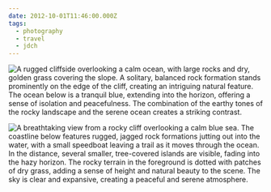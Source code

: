 ```yaml
---
date: 2012-10-01T11:46:00.000Z
tags:
  - photography
  - travel
  - jdch
---
```

![A rugged cliffside overlooking a calm ocean, with large rocks and dry, golden grass covering the slope. A solitary, balanced rock formation stands prominently on the edge of the cliff, creating an intriguing natural feature. The ocean below is a tranquil blue, extending into the horizon, offering a sense of isolation and peacefulness. The combination of the earthy tones of the rocky landscape and the serene ocean creates a striking contrast.](../../assets/photos/20121001-IMG_2789.jpg)

![A breathtaking view from a rocky cliff overlooking a calm blue sea. The coastline below features rugged, jagged rock formations jutting out into the water, with a small speedboat leaving a trail as it moves through the ocean. In the distance, several smaller, tree-covered islands are visible, fading into the hazy horizon. The rocky terrain in the foreground is dotted with patches of dry grass, adding a sense of height and natural beauty to the scene. The sky is clear and expansive, creating a peaceful and serene atmosphere.](../../assets/photos/20121001-IMG_2955.jpg)